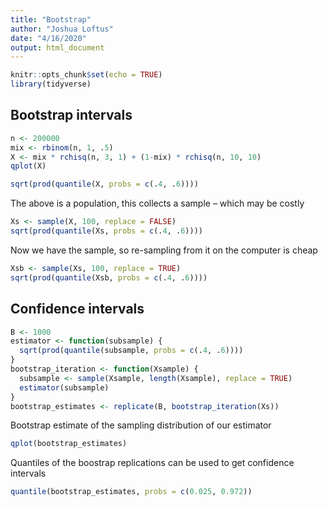 ```yaml
---
title: "Bootstrap"
author: "Joshua Loftus"
date: "4/16/2020"
output: html_document
---
```


```r
knitr::opts_chunk$set(echo = TRUE)
library(tidyverse)
```

## Bootstrap intervals

```r
n <- 200000
mix <- rbinom(n, 1, .5)
X <- mix * rchisq(n, 3, 1) + (1-mix) * rchisq(n, 10, 10)
qplot(X)
```

```r
sqrt(prod(quantile(X, probs = c(.4, .6))))
```

The above is a population, this collects a sample -- which may be costly

```r
Xs <- sample(X, 100, replace = FALSE)
sqrt(prod(quantile(Xs, probs = c(.4, .6))))
```

Now we have the sample, so re-sampling from it on the computer is cheap

```r
Xsb <- sample(Xs, 100, replace = TRUE)
sqrt(prod(quantile(Xsb, probs = c(.4, .6))))
```

## Confidence intervals

```r
B <- 1000
estimator <- function(subsample) {
  sqrt(prod(quantile(subsample, probs = c(.4, .6))))  
}
bootstrap_iteration <- function(Xsample) {
  subsample <- sample(Xsample, length(Xsample), replace = TRUE)  
  estimator(subsample)
}
bootstrap_estimates <- replicate(B, bootstrap_iteration(Xs))
```

Bootstrap estimate of the sampling distribution of our estimator

```r
qplot(bootstrap_estimates)
```

Quantiles of the boostrap replications can be used to get confidence intervals

```r
quantile(bootstrap_estimates, probs = c(0.025, 0.972))
```

